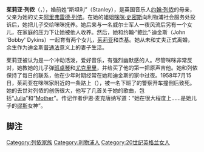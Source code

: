 {{NoteTA
|G1=Show
|G2=TheBeatles
}}
{{Infobox person
| name   = Julia Lennon 
| image     = <!-- 檔案不存在 Julia in hat.jpg ，可從英文維基百科取得 -->
| image_size     = 200px
| caption  =
| birth_date  = {{birth date|1914|3|12|df=y}}
| birth_place = [[英格蘭|英格蘭]][[利物浦|利物浦]][[托克斯泰斯|托克斯泰斯]]
| death_date  = {{death date and age|1958|7|15|1914|3|12|df=y}}
| death_place = 英格蘭利物浦
| occupation     = 服务员、家庭主妇
| spouse         = [[阿里弗雷德·列侬|阿里弗雷德·列侬]]（1938–1958）
|partner          = 约翰·“鲍比”·迪金斯（1947–1965）
| parents        = George & Annie (née Millward) Stanley
| children       = [[约翰·列侬|约翰·列侬]], Victoria, [[Julia_Baird|Julia]] and Jackie
}}

'''茱莉亚·列侬'''（'''{{lang-en|Julia Lennon}}'''，{{bd|1914年|3月12日|1958年|7月15日}}），婚前姓“斯坦利”（Stanley），是英国音乐人[[约翰·列侬|约翰·列侬]]的母亲，父亲为她的丈夫[[阿里弗雷德·列侬|阿里弗雷德·列侬]]。在她的姐姐[[咪咪·史密斯|咪咪·史密斯]]向利物浦社会服务处投诉后，她把儿子交给咪咪抚养。她后来与一名威尔士军人一夜风流后另有一个女儿，在家庭的压力下让她被他人收养。然后，她和约翰·“鲍比”·迪金斯（John 'Bobby' Dykins）一起育有两个女儿，[[茱莉亚|茱莉亚]]和杰基。她从未和丈夫正式离婚，余生作为迪金斯[[普通法|普通法]]意义上的妻子生活。

茱莉亚被认为是一个冲动活泼，爱好音乐，有强烈幽默感的人。尽管咪咪非常反对，她教她的儿子弹[[班卓琴|班卓琴]]和[[尤克里里|尤克里里]]，并给买了他的第一把原声吉他。她和列侬保持了每日的联系，他在少年时期经常在她和迪金斯的家中过夜。1958年7月15日，茱莉亚在咪咪家附近的一条路上（{{tsl|en|251 Menlove Avenue|}}），被一名下班了的警察开车撞倒后致死。她的去世对列侬的创伤很大，他写了几首关于她的歌曲，包括“[[Julia|Julia]]”和“[[Mother_(歌曲)|Mother]]”。传记作者伊恩·麦克唐纳写道：“她在很大程度上……是她儿子的[[缪斯|缪斯]]女神”。{{sfn|MacDonald|2005|p=327}}

== 脚注 ==
{{Reflist}}
{{约翰·列侬}}
{{披头士乐队}}
{{Authority control}}

{{DEFAULTSORT:Lennon, Julia}}
[[Category:列侬家族|Category:列侬家族]]
[[Category:利物浦人|Category:利物浦人]]
[[Category:20世纪英格兰女人|Category:20世纪英格兰女人]]